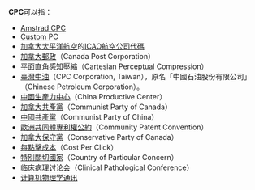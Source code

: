 '''CPC'''可以指：
*[[Amstrad_CPC|Amstrad CPC]]
*[[Custom_PC|Custom PC]]
*[[加拿大太平洋航空|加拿大太平洋航空]]的[[ICAO航空公司代碼|ICAO航空公司代碼]]
*[[加拿大郵政|加拿大郵政]]（Canada Post Corporation）
*[[平面直角感知壓縮|平面直角感知壓縮]]（Cartesian Perceptual Compression）
*[[臺灣中油|臺灣中油]]（CPC Corporation, Taiwan），原名「中國石油股份有限公司」（Chinese Petroleum Corporation）。
*[[中國生產力中心|中國生產力中心]]（China Productive Center）
*[[加拿大共產黨|加拿大共產黨]]（Communist Party of Canada）
*[[中國共產黨|中國共產黨]]（Communist Party of China）
*[[歐洲共同體專利權公約|歐洲共同體專利權公約]]（Community Patent Convention）
*[[加拿大保守黨|加拿大保守黨]]（Conservative Party of Canada）
*[[每點擊成本|每點擊成本]]（Cost Per Click）
*[[特別關切國家|特別關切國家]]（Country of Particular Concern）
*[[临床病理讨论会|临床病理讨论会]]（Clinical Pathological Conference）
*[[计算机物理学通讯|计算机物理学通讯]]
{{disambig|CPC|Cat=三字拉丁字母缩写消歧义}}